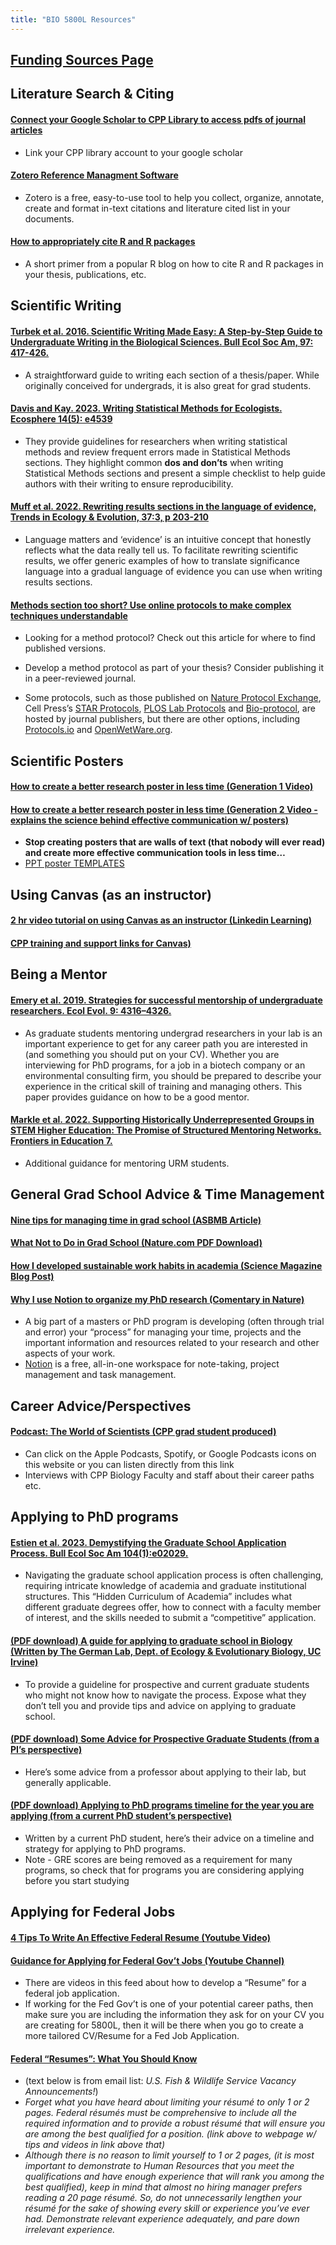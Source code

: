 ```yaml
---
title: "BIO 5800L Resources"
---
```


## [Funding Sources Page](https://claisselab.github.io/BIO_5800L/Funding_Sources.html)

## Literature Search & Citing

#### [Connect your Google Scholar to CPP Library to access pdfs of journal articles](https://libguides.library.cpp.edu/c.php?g=863498&p=6191577)

-   Link your CPP library account to your google scholar

#### [Zotero Reference Managment Software](https://www.zotero.org/)

-   Zotero is a free, easy-to-use tool to help you collect, organize, annotate, create and format in-text citations and literature cited list in your documents.

#### [How to appropriately cite R and R packages](https://ropensci.org/blog/2021/11/16/how-to-cite-r-and-r-packages/)

-   A short primer from a popular R blog on how to cite R and R packages in your thesis, publications, etc.

## Scientific Writing

#### [Turbek et al. 2016. **Scientific Writing Made Easy: A Step-by-Step Guide to Undergraduate Writing in the Biological Sciences.** Bull Ecol Soc Am, 97: 417-426.](https://esajournals.onlinelibrary.wiley.com/share/2CMJAIKAAZ2VRPTBZNIP?target=10.1002/bes2.1258)

-   A straightforward guide to writing each section of a thesis/paper. While originally conceived for undergrads, it is also great for grad students.

#### [Davis and Kay. 2023. **Writing Statistical Methods for Ecologists.** Ecosphere 14(5): e4539](https://esajournals.onlinelibrary.wiley.com/doi/full/10.1002/ecs2.4539)

-   They provide guidelines for researchers when writing statistical methods and review frequent errors made in Statistical Methods sections. They highlight common **dos and don'ts** when writing Statistical Methods sections and present a simple checklist to help guide authors with their writing to ensure reproducibility.

#### [Muff et al. 2022. Rewriting results sections in the language of evidence, Trends in Ecology & Evolution, 37:3, p 203-210](https://esajournals.onlinelibrary.wiley.com/doi/full/10.1002/ecs2.4539)

-   Language matters and ‘evidence’ is an intuitive concept that honestly reflects what the data really tell us. To facilitate rewriting scientific results, we offer generic examples of how to translate significance language into a gradual language of evidence you can use when writing results sections.

#### [Methods section too short? Use online protocols to make complex techniques understandable](https://www.nature.com/articles/d41586-023-03249-2)

-   Looking for a method protocol? Check out this article for where to find published versions.

-   Develop a method protocol as part of your thesis? Consider publishing it in a peer-reviewed journal.

-   Some protocols, such as those published on [Nature Protocol Exchange](https://www.nature.com/nprot/protocolexchange), Cell Press's [STAR Protocols](https://www.cell.com/star-protocols/home), [PLOS Lab Protocols](https://collections.plos.org/collection/lab-protocols/) and [Bio-protocol](https://bio-protocol.org/en), are hosted by journal publishers, but there are other options, including [Protocols.io](https://www.protocols.io/) and [OpenWetWare.org](https://openwetware.org/wiki/Main_Page).

## Scientific Posters

#### [How to create a better research poster in less time (Generation 1 Video)](https://www.youtube.com/watch?v=1RwJbhkCA58)

#### [How to create a better research poster in less time (Generation 2 Video - explains the science behind effective communication w/ posters)](https://www.youtube.com/watch?v=SYk29tnxASs)

-   **Stop creating posters that are walls of text (that nobody will ever read) and create more effective communication tools in less time...**
-   [PPT poster TEMPLATES](https://osf.io/6ua4k/)

## Using Canvas (as an instructor)

#### [2 hr video tutorial on using Canvas as an instructor (Linkedin Learning)](https://www.linkedin.com/learning/learning-canvas-2021/create-and-manage-courses-with-canvas?u=56973593)

#### [CPP training and support links for Canvas)](https://www.cpp.edu/cafe/teaching-and-learning/lms-support/index.shtml)

## Being a Mentor

#### [Emery et al. 2019. Strategies for successful mentorship of undergraduate researchers. Ecol Evol. 9: 4316--4326.](https://onlinelibrary.wiley.com/doi/full/10.1002/ece3.5090)

-   As graduate students mentoring undergrad researchers in your lab is an important experience to get for any career path you are interested in (and something you should put on your CV). Whether you are interviewing for PhD programs, for a job in a biotech company or an environmental consulting firm, you should be prepared to describe your experience in the critical skill of training and managing others. This paper provides guidance on how to be a good mentor.

#### [Markle et al. 2022. Supporting Historically Underrepresented Groups in STEM Higher Education: The Promise of Structured Mentoring Networks. Frontiers in Education 7.](https://www.frontiersin.org/articles/10.3389/feduc.2022.674669/full)

-   Additional guidance for mentoring URM students.

## General Grad School Advice & Time Management

#### [Nine tips for managing time in grad school (ASBMB Article)](https://www.asbmb.org/asbmb-today/careers/081722/nine-tips-for-managing-time-in-grad-school?)

#### [What Not to Do in Grad School (Nature.com PDF Download)](https://livecsupomona-my.sharepoint.com/:b:/g/personal/jtclaisse_cpp_edu/EZJlZBWa5q9Mu0PQZW7ZI18B5hsn-FhSp3JYiHXMY8l5aw?e=bFImvC)

#### [How I developed sustainable work habits in academia (Science Magazine Blog Post)](https://www.science.org/content/article/how-i-developed-sustainable-work-habits-in-academia)

#### [Why I use Notion to organize my PhD research (Comentary in Nature)](https://www.nature.com/articles/d41586-023-03323-9)

-   A big part of a masters or PhD program is developing (often through trial and error) your "process" for managing your time, projects and the important information and resources related to your research and other aspects of your work.  
-   [Notion](https://www.notion.so/) is a free, all-in-one workspace for note-taking, project management and task management.


## Career Advice/Perspectives

#### [Podcast: The World of Scientists (CPP grad student produced)](https://anchor.fm/world-of-scientists)

-   Can click on the Apple Podcasts, Spotify, or Google Podcasts icons on this website or you can listen directly from this link
-   Interviews with CPP Biology Faculty and staff about their career paths etc.

## Applying to PhD programs

#### [Estien et al. 2023. **Demystifying the Graduate School Application Process.** Bull Ecol Soc Am 104(1):e02029.](https://esajournals.onlinelibrary.wiley.com/doi/10.1002/bes2.2029)

-   Navigating the graduate school application process is often challenging, requiring intricate knowledge of academia and graduate institutional structures. This "Hidden Curriculum of Academia" includes what different graduate degrees offer, how to connect with a faculty member of interest, and the skills needed to submit a "competitive" application.

#### [(PDF download) A guide for applying to graduate school in Biology (Written by The German Lab, Dept. of Ecology & Evolutionary Biology, UC Irvine)](https://t.co/64nybx1Nlv)

-   To provide a guideline for prospective and current graduate students who might not know how to navigate the process. Expose what they don't tell you and provide tips and advice on applying to graduate school.

#### [(PDF download) Some Advice for Prospective Graduate Students (from a PI's perspective)](https://livecsupomona-my.sharepoint.com/:b:/g/personal/jtclaisse_cpp_edu/EVLTQlWIjwpHs0_MZK1xdtEBIFXrYM0sIA9iCqDlgDJwQg?e=u1GJAq)

-   Here's some advice from a professor about applying to their lab, but generally applicable.

#### [(PDF download) Applying to PhD programs timeline for the year you are applying (from a current PhD student's perspective)](https://livecsupomona-my.sharepoint.com/:b:/g/personal/jtclaisse_cpp_edu/ESf8kREGe8BJhT-4ph0Xg-0B7HfheHnzewmzMgzmTH9qpw?e=urvE2A)

-   Written by a current PhD student, here's their advice on a timeline and strategy for applying to PhD programs.
-   Note - GRE scores are being removed as a requirement for many programs, so check that for programs you are considering applying before you start studying

## Applying for Federal Jobs

#### [4 Tips To Write An Effective Federal Resume (Youtube Video)](https://www.youtube.com/watch?v=KS5hxHJVCPk)
#### [Guidance for Applying for Federal Gov't Jobs (Youtube Channel)](https://www.youtube.com/channel/UCAGtfAdoxif6an9xM6YUIAQ)

-   There are videos in this feed about how to develop a "Resume" for a federal job application.
-   If working for the Fed Gov't is one of your potential career paths, then make sure you are including the information they ask for on your CV you are creating for 5800L, then it will be there when you go to create a more tailored CV/Resume for a Fed Job Application.

#### [Federal "Resumes": What You Should Know](https://www.usajobs.gov/Help/faq/application/documents/resume/what-to-include/)

-   (text below is from email list: *U.S. Fish & Wildlife Service Vacancy Announcements!*)
-   *Forget what you have heard about limiting your résumé to only 1 or 2 pages. Federal résumés must be comprehensive to include all the required information and to provide a robust résumé that will ensure you are among the best qualified for a position. (link above to webpage w/ tips and videos in link above that)*
-   *Although there is no reason to limit yourself to 1 or 2 pages, (it is most important to demonstrate to Human Resources that you meet the qualifications and have enough experience that will rank you among the best qualified), keep in mind that almost no hiring manager prefers reading a 20 page résumé. So, do not unnecessarily lengthen your résumé for the sake of showing every skill or experience you've ever had. Demonstrate relevant experience adequately, and pare down irrelevant experience.*
